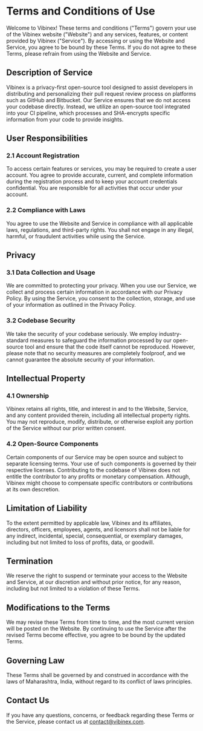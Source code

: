 Terms and Conditions of Use
===

Welcome to Vibinex! These terms and conditions ("Terms") govern your use of the Vibinex website ("Website") and any services, features, or content provided by Vibinex ("Service"). By accessing or using the Website and Service, you agree to be bound by these Terms. If you do not agree to these Terms, please refrain from using the Website and Service.

## Description of Service
Vibinex is a privacy-first open-source tool designed to assist developers in distributing and personalizing their pull request review process on platforms such as GitHub and Bitbucket. Our Service ensures that we do not access your codebase directly. Instead, we utilize an open-source tool integrated into your CI pipeline, which processes and SHA-encrypts specific information from your code to provide insights.

## User Responsibilities
### 2.1 Account Registration
To access certain features or services, you may be required to create a user account. You agree to provide accurate, current, and complete information during the registration process and to keep your account credentials confidential. You are responsible for all activities that occur under your account.

### 2.2 Compliance with Laws
You agree to use the Website and Service in compliance with all applicable laws, regulations, and third-party rights. You shall not engage in any illegal, harmful, or fraudulent activities while using the Service.

## Privacy
### 3.1 Data Collection and Usage
We are committed to protecting your privacy. When you use our Service, we collect and process certain information in accordance with our Privacy Policy. By using the Service, you consent to the collection, storage, and use of your information as outlined in the Privacy Policy.
### 3.2 Codebase Security
We take the security of your codebase seriously. We employ industry-standard measures to safeguard the information processed by our open-source tool and ensure that the code itself cannot be reproduced. However, please note that no security measures are completely foolproof, and we cannot guarantee the absolute security of your information.

## Intellectual Property
### 4.1 Ownership
Vibinex retains all rights, title, and interest in and to the Website, Service, and any content provided therein, including all intellectual property rights. You may not reproduce, modify, distribute, or otherwise exploit any portion of the Service without our prior written consent.
### 4.2 Open-Source Components
Certain components of our Service may be open source and subject to separate licensing terms. Your use of such components is governed by their respective licenses. Contributing to the codebase of Vibinex does not entitle the contributor to any profits or monetary compensation. Although, Vibinex might choose to compensate specific contributors or contributions at its own descretion.

## Limitation of Liability
To the extent permitted by applicable law, Vibinex and its affiliates, directors, officers, employees, agents, and licensors shall not be liable for any indirect, incidental, special, consequential, or exemplary damages, including but not limited to loss of profits, data, or goodwill.

## Termination
We reserve the right to suspend or terminate your access to the Website and Service, at our discretion and without prior notice, for any reason, including but not limited to a violation of these Terms.

## Modifications to the Terms
We may revise these Terms from time to time, and the most current version will be posted on the Website. By continuing to use the Service after the revised Terms become effective, you agree to be bound by the updated Terms.

## Governing Law
These Terms shall be governed by and construed in accordance with the laws of Maharashtra, India, without regard to its conflict of laws principles.

## Contact Us
If you have any questions, concerns, or feedback regarding these Terms or the Service, please contact us at [contact@vibinex.com](mailto:contact@vibinex.com).